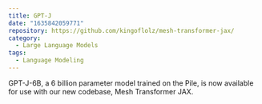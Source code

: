 ```yaml
---
title: GPT-J
date: "1635842059771"
repository: https://github.com/kingoflolz/mesh-transformer-jax/
category:
  - Large Language Models
tags:
  - Language Modeling
---
```


GPT-J-6B, a 6 billion parameter model trained on the Pile, is now available for use with our new codebase, Mesh Transformer JAX.

